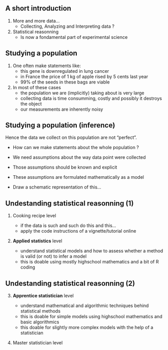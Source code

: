 
## A short introduction

1. More and more data...
    - Collecting, Analyzing and Interpreting data ?
  
 2. Statistical reasonning
    - Is now a fondamental part of experimental science 

   
  
  

## Studying a population

1. One often make statements like:
    - this gene is downregulated in lung cancer
    - in France the price of 1 kg of apple rised by 5 cents last year 
    - 99\% of the seeds in these bags are viable

2. In most of these cases
    - the population we are (implicitly) taking about is very large
    - collecting data is time consumming, costly and possibly it destroys the object
    - our measurements are inherently noisy





## Studying a population (inference)

Hence the data we collect on this population are not "perfect".
  
  - How can we make statements about the whole population ?
  - We need assumptions about the way data point were collected
  - Those assumptions should be known and explicit
  - These assumptions are formulated mathematically as a model
  
  - Draw a schematic representation of this...




## Undestanding statistical reasonning (1)

1. Cooking recipe level
 
    - if the data is such and such do this and this...
    - apply the code instructions of a vignette/tutorial online

2. **Applied statistics** level
  
    - understand statistical models and how to assess whether a method is valid (or not) to infer a model
    - this is doable using mostly highschool mathematics and a bit of R coding
  

## Undestanding statistical reasonning (2)

3. **Apprentice statistician** level

    - understand mathematical and algorithmic techniques behind statistical methods
    - this is doable for simple models using highschool mathematics and basic algorithmics
    - this doable for slightly more complex models with the help of a statistician
   
4. Master statistician level
